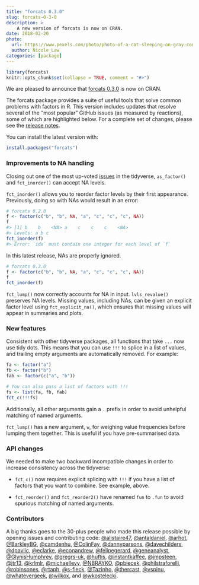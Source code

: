 ```yaml
---
title: "forcats 0.3.0"
slug: forcats-0-3-0
description: >
    A new version of forcats is now on CRAN.
date: 2018-02-20
photo:
  url: https://www.pexels.com/photo/photo-of-a-cat-sleeping-on-gray-concrete-bench-757457/
  author: Nicole Law
categories: [package]
---
```


```r
library(forcats)
knitr::opts_chunk$set(collapse = TRUE, comment = "#>")
```

We are pleased to announce that [forcats 0.3.0](http://forcats.tidyverse.org/) is now on CRAN. 

The forcats package provides a suite of useful tools that solve common problems with factors in R. This version includes updates that resolve several of the "most popular" GitHub issues (as measured by reactions), some of which are highlighted below. For a complete set of changes, please see the [release notes](https://github.com/tidyverse/forcats/releases/tag/v0.3.0).

You can install the latest version with:

```r
install.packages("forcats")
```

### Improvements to NA handling

Closing out one of the most up-voted [issues](https://github.com/tidyverse/forcats/issues/89) in the tidyverse, `as_factor()` and `fct_inorder()` can accept NA levels. 

`fct_inorder()` allows you to reorder factor levels by their first appearance. Previously, doing so with NAs would result in an error:

``` r
# forcats 0.2.0
f <- factor(c("b", "b", NA, "a", "c", "c", "c", NA))
f
#> [1] b    b    <NA> a    c    c    c    <NA>
#> Levels: a b c
fct_inorder(f)
#> Error: `idx` must contain one integer for each level of `f`
```

In this latest release, NAs are properly ignored.

```r
# forcats 0.3.0
f <- factor(c("b", "b", NA, "a", "c", "c", "c", NA))
f
fct_inorder(f)
```

`fct_lump()` now correctly accounts for NA in input. `lvls_revalue()` preserves NA levels. Missing values, including NAs, can be given an explicit factor level using `fct_explicit_na()`, which ensures that missing values will appear in summaries and plots.

### New features

Consistent with other tidyverse packages, all functions that take `...` now use tidy dots. This means that you can use `!!!` to splice in a list of values, and trailing empty arguments are automatically removed. For example:

```r
fa <- factor("a")
fb <- factor("b")
fab <- factor(c("a", "b"))

# You can also pass a list of factors with !!!
fs <- list(fa, fb, fab)
fct_c(!!!fs)
```

Additionally, all other arguments gain a `.` prefix in order to avoid unhelpful matching of named arguments.

`fct_lump()` has a new argument, `w`, for weighing value frequencies before lumping them together. This is useful if you have pre-summarised data.

### API changes

We needed to make two backward incompatible changes in order to increase consistency across the tidyverse:

* `fct_c()` now requires explicit splicing with `!!!` if you have a list of factors that you want to combine. See example, above.

* `fct_reorder()` and `fct_reorder2()` have renamed `fun` to `.fun` to avoid spurious matching of named arguments.

### Contributors

A big thanks goes to the 30-plus people who made this release possible by opening issues and contributing code: [\@alistaire47](https://github.com/alistaire47), [\@antaldaniel](https://github.com/antaldaniel), [\@arhot](https://github.com/arhot), [\@BarkleyBG](https://github.com/BarkleyBG),  [\@camdenhu](https://github.com/camdenhu), [\@ColinFay](https://github.com/ColinFay), [\@dannyparsons](https://github.com/dannyparsons), [\@davechilders](https://github.com/davechilders), [\@dpavlic](https://github.com/dpavlic), [\@eclarke](https://github.com/eclarke), [\@econandrew](https://github.com/econandrew), [\@felipegerard](https://github.com/felipegerard), [\@geneanalyst](https://github.com/geneanalyst), [\@GlynisHumphrey](https://github.com/GlynisHumphrey), [\@gregrs-uk](https://github.com/gregrs-uk), [\@huftis](https://github.com/huftis), [\@instantkaffee](https://github.com/instantkaffee), [\@jmpsteen](https://github.com/jmpsteen), [\@jtr13](https://github.com/jtr13), [\@krlmlr](https://github.com/krlmlr), [\@michaellevy](https://github.com/michaellevy), [\@NBRAYKO](https://github.com/NBRAYKO), [\@pbiecek](https://github.com/pbiecek), [\@philstraforelli](https://github.com/philstraforelli), [\@robinsones](https://github.com/robinsones), [\@rtaph](https://github.com/rtaph), [\@s-fleck](https://github.com/s-fleck), [\@Tazinho](https://github.com/Tazinho), [\@thercast](https://github.com/thercast), [\@vspinu](https://github.com/vspinu), [\@whatevergeek](https://github.com/whatevergeek), [\@wilkox](https://github.com/wilkox), and [\@wkostelecki](https://github.com/wkostelecki).
